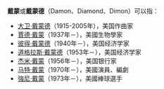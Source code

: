 '''戴蒙'''或'''戴蒙德'''（Damon、Diamond、Dimon）可以指：

*[[大卫·戴蒙德|大卫·戴蒙德]]（1915-2005年），美国作曲家
*[[賈德·戴蒙|賈德·戴蒙]]（1937年－），美國生物學家
*[[彼得·戴蒙德|彼得·戴蒙德]]（1940年－），美国经济学家
*[[道格拉斯·戴蒙德|道格拉斯·戴蒙德]]（1953年－），美国经济学家
*[[杰米·戴蒙|杰米·戴蒙]]（1956年－），美国银行家
*[[马特·戴蒙|马特·戴蒙]]（1970年－），美國演員、編劇
*[[強尼·戴蒙|強尼·戴蒙]]（1973年－），美國棒球選手

{{Disambig|Cat=二字人名消歧义}}